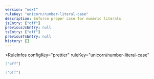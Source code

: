 ```yaml
---
version: "next"
ruleKey: "unicorn/number-literal-case"
description: Enforce proper case for numeric literals
jsEntry: ["off"]
previousJsEntry: null
tsEntry: ["off"]
previousTsEntry: null
history: []
---
```


<RuleInfos 
  configKey="prettier" 
  ruleKey="unicorn/number-literal-case" 
>

```json
["off"]
```

```json
["off"]
```

</RuleInfos>
